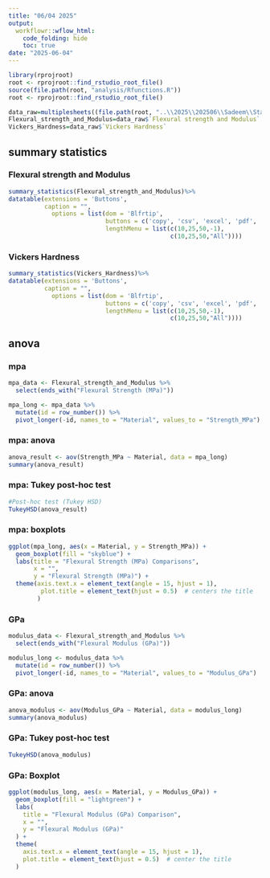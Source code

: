 ```yaml
---
title: "06/04 2025"
output:
  workflowr::wflow_html:
    code_folding: hide
    toc: true
date: "2025-06-04"
---
```




```r
library(rprojroot)
root <- rprojroot::find_rstudio_root_file()
source(file.path(root, "analysis/Rfunctions.R"))
root <- rprojroot::find_rstudio_root_file()
```



```r
data_raw=multiplesheets((file.path(root, "..\\2025\\202506\\Sadeem\\Stats_restructured.xlsx")))
Flexural_strength_and_Modulus=data_raw$`Flexural strength and Modulus`
Vickers_Hardness=data_raw$`Vickers Hardness`

```


## summary statistics 


### Flexural strength and Modulus



```r
summary_statistics(Flexural_strength_and_Modulus)%>%
datatable(extensions = 'Buttons',
          caption = "", 
            options = list(dom = 'Blfrtip',
                           buttons = c('copy', 'csv', 'excel', 'pdf', 'print'),
                           lengthMenu = list(c(10,25,50,-1),
                                             c(10,25,50,"All"))))
```



### Vickers Hardness



```r
summary_statistics(Vickers_Hardness)%>%
datatable(extensions = 'Buttons',
          caption = "", 
            options = list(dom = 'Blfrtip',
                           buttons = c('copy', 'csv', 'excel', 'pdf', 'print'),
                           lengthMenu = list(c(10,25,50,-1),
                                             c(10,25,50,"All"))))
```



## anova 


### mpa 

```r
mpa_data <- Flexural_strength_and_Modulus %>%
  select(ends_with("Flexural Strength (MPa)"))

mpa_long <- mpa_data %>%
  mutate(id = row_number()) %>%
  pivot_longer(-id, names_to = "Material", values_to = "Strength_MPa")
```


### mpa: anova 

```r
anova_result <- aov(Strength_MPa ~ Material, data = mpa_long)
summary(anova_result)
```


### mpa: Tukey post-hoc test


```r
#Post-hoc test (Tukey HSD)
TukeyHSD(anova_result)
```


### mpa: boxplots 

```r
ggplot(mpa_long, aes(x = Material, y = Strength_MPa)) +
  geom_boxplot(fill = "skyblue") +
  labs(title = "Flexural Strength (MPa) Comparisons",
       x = "",
       y = "Flexural Strength (MPa)") +
  theme(axis.text.x = element_text(angle = 15, hjust = 1), 
         plot.title = element_text(hjust = 0.5)  # centers the title
        )
```


### GPa 

```r
modulus_data <- Flexural_strength_and_Modulus %>%
  select(ends_with("Flexural Modulus (GPa)"))

modulus_long <- modulus_data %>%
  mutate(id = row_number()) %>%
  pivot_longer(-id, names_to = "Material", values_to = "Modulus_GPa")
```


### GPa: anova

```r
anova_modulus <- aov(Modulus_GPa ~ Material, data = modulus_long)
summary(anova_modulus)
```


### GPa: Tukey post-hoc test

```r
TukeyHSD(anova_modulus)
```

### GPa: Boxplot 


```r
ggplot(modulus_long, aes(x = Material, y = Modulus_GPa)) +
  geom_boxplot(fill = "lightgreen") +
  labs(
    title = "Flexural Modulus (GPa) Comparison",
    x = "",
    y = "Flexural Modulus (GPa)"
  ) +
  theme(
    axis.text.x = element_text(angle = 15, hjust = 1),
    plot.title = element_text(hjust = 0.5)  # center the title
  )
```